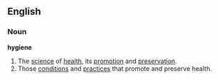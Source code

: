 ==English==
===Noun===
{{wikipedia}}
'''hygiene'''
#The [[science]] of [[health]], its [[promotion]] and [[preservation]].
#Those [[condition]]s and [[practice]]s that promote and preserve health.